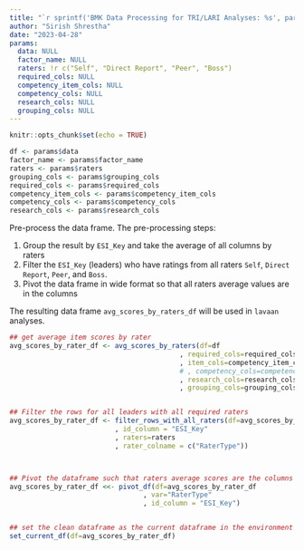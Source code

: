 ```yaml
---
title: "`r sprintf('BMK Data Processing for TRI/LARI Analyses: %s', params$factor_name)`"
author: "Sirish Shrestha"
date: "2023-04-28"
params: 
  data: NULL
  factor_name: NULL
  raters: !r c("Self", "Direct Report", "Peer", "Boss")
  required_cols: NULL
  competency_item_cols: NULL
  competency_cols: NULL
  research_cols: NULL
  grouping_cols: NULL
---
```


```r

knitr::opts_chunk$set(echo = TRUE)

```


```r

df <- params$data
factor_name <- params$factor_name
raters <- params$raters
grouping_cols <- params$grouping_cols
required_cols <- params$required_cols
competency_item_cols <- params$competency_item_cols
competency_cols <- params$competency_cols
research_cols <- params$research_cols


```


Pre-process the data frame. The pre-processing steps: 

1. Group the result by `ESI_Key` and take the average of all columns by raters
2. Filter the `ESI_Key` (leaders) who have ratings from all raters `Self`, `Direct Report`, `Peer`, and `Boss`.
3. Pivot the data frame in wide format so that all raters average values are in the columns

The resulting data frame `avg_scores_by_raters_df` will be used in `lavaan` analyses.


```r

## get average item scores by rater
avg_scores_by_rater_df <- avg_scores_by_raters(df=df
                                          , required_cols=required_cols
                                          , item_cols=competency_item_cols
                                          # , competency_cols=competency_cols
                                          , research_cols=research_cols
                                          , grouping_cols=grouping_cols)


## Filter the rows for all leaders with all required raters
avg_scores_by_rater_df <- filter_rows_with_all_raters(df=avg_scores_by_rater_df
                          , id_column = "ESI_Key"
                          , raters=raters
                          , rater_colname = c("RaterType"))



## Pivot the dataframe such that raters average scores are the columns
avg_scores_by_rater_df <<- pivot_df(df=avg_scores_by_rater_df
                                 , var="RaterType"
                                 , id_column = "ESI_Key")


## set the clean dataframe as the current dataframe in the environment
set_current_df(df=avg_scores_by_rater_df)


```




